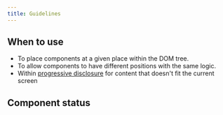 ```yaml
---
title: Guidelines
---
```


<ReactExample exampleId="Portal-default" />

## When to use

- To place components at a given place within the DOM tree.
- To allow components to have different positions with the same logic.
- Within [progressive disclosure](/design-patterns/progressive-disclosure/)
  for content that doesn't fit the current screen

## Component status

<ComponentStatus component="Portal" />

